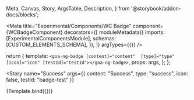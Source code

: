   Meta,
  Canvas,
  Story,
  ArgsTable,
  Description,
} from '@storybook/addon-docs/blocks';

<Meta
  title="Experimental/Components/WC Badge"
  component={WCBadgeComponent}
  decorators={[
    moduleMetadata({
      imports: [ExperimentalComponentsModule],
      schemas: [CUSTOM_ELEMENTS_SCHEMA],
    }),
  ]}
  argTypes={{}}
/>

  return {
    template: `
    <goa-ng-badge [content]="content"  [type]="type" [icon]="icon" [testId]="testId"></goa-ng-badge>
    `,
    props: args,
  };
};

<Story
  name="Success"
  args={{
    content: "Success",
    type: "success",
    icon: false,
    testId: "badge-test"
  }}
>
  {Template.bind({})}
</Story>

